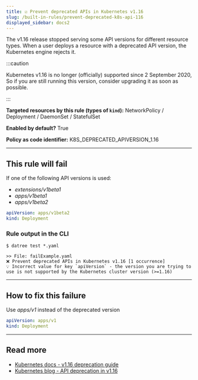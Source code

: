 ```yaml
---
title: ☑️ Prevent deprecated APIs in Kubernetes v1.16
slug: /built-in-rules/prevent-deprecated-k8s-api-116
displayed_sidebar: docs2
---
```


The v1.16 release stopped serving some API versions for different resource types. When a user deploys a resource with a deprecated API version, the Kubernetes engine rejects it.

:::caution

Kubernetes v1.16 is no longer (officially) supported since 2 September 2020, So if you are still running this version, consider upgrading it as soon as possible.

:::

**Targeted resources by this rule (types of **`kind`**):** NetworkPolicy / Deployment / DaemonSet / StatefulSet

**Enabled by default?** True

**Policy as code identifier:** K8S_DEPRECATED_APIVERSION_1.16

---

## This rule will fail

If one of the following API versions is used:

- _extensions/v1beta1_
- _apps/v1beta1_
- _apps/v1beta2_

```yaml
apiVersion: apps/v1beta2
kind: Deployment
```

### Rule output in the CLI

```terminal
$ datree test *.yaml

>> File: failExample.yaml
❌ Prevent deprecated APIs in Kubernetes v1.16 [1 occurrence]
💡 Incorrect value for key `apiVersion` - the version you are trying to use is not supported by the Kubernetes cluster version (>=1.16)
```

---

## How to fix this failure

Use *apps/v1* instead of the deprecated version

```yaml
apiVersion: apps/v1
kind: Deployment
```

---

## Read more

- [Kubernetes docs - v1.16 deprecation guide](https://kubernetes.io/docs/reference/using-api/deprecation-guide/#v1-16)
- [Kubernetes blog - API deprecation in v1.16](https://kubernetes.io/blog/2019/07/18/api-deprecations-in-1-16/)
